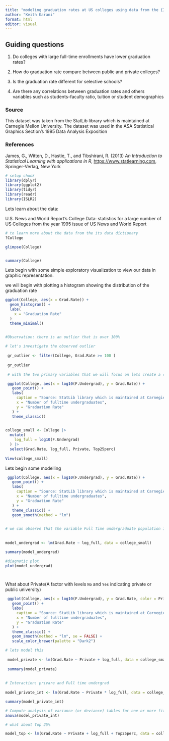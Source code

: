 ```yaml
---
title: "modeling graduation rates at US colleges using data from the {ISLR2} package"
author: "Keith Karani"
format: html
editor: visual
---
```


## Guiding questions

1.  Do colleges with large full-time enrollments have lower graduation rates?

2.  How do graduation rate compare between public and private colleges?

3.  Is the graduation rate different for selective schools?

4.  Are there any correlations between graduation rates and others variables such as students-faculty ratio, tuition or student demographics

::: callout-important
### Source

This dataset was taken from the StatLib library which is maintained at Carnegie Mellon University. The dataset was used in the ASA Statistical Graphics Section's 1995 Data Analysis Exposition

### References

James, G., Witten, D., Hastie, T., and Tibshirani, R. (2013) *An Introduction to Statistical Learning with applications in R*, [https://www.statlearning.com](https://www.statlearning.com/), Springer-Verlag, New York
:::

```r
# setup chunk
library(dplyr)
library(ggplot2)
library(tidyr)
library(readr)
library(ISLR2)

```

Lets learn about the data:

U.S. News and World Report's College Data: statistics for a large number of US Colleges from the year 1995 issue of US News and World Report

```r

# to learn more about the data from the its data dictionary
?College

glimpse(College)


summary(College)
```

Lets begin with some simple exploratory visualization to view our data in graphic representation.

we will begin with plotting a histogram showing the distribution of the graduation rate

```r

ggplot(College, aes(x = Grad.Rate)) +
  geom_histogram() +
  labs(
    x = "Graduation Rate"
  )
  theme_minimal()


#Observation: there is an outlier that is over 100%
  
# let's investigate the observed outlier
  
 gr_outlier <- filter(College, Grad.Rate >= 100 )
 
 gr_outlier
 
 # with the two primary variables that we will focus on lets create a scatter plot and observe

 ggplot(College, aes(x = log10(F.Undergrad), y = Grad.Rate)) +
   geom_point() +
   labs(
     caption = "Source: StatLib library which is maintained at Carnegie Mellon University",
     x = "Number of fulltime undergraduates",
     y = "Graduation Rate"
   ) +
   theme_classic() 
 
```

```r

college_small <- College |> 
  mutate(
    log_full = log10(F.Undergrad)
  ) |> 
  select(Grad.Rate, log_full, Private, Top25perc)
  
View(college_small)

```

Lets begin some modelling

```r

 ggplot(College, aes(x = log10(F.Undergrad), y = Grad.Rate)) +
   geom_point() +
   labs(
     caption = "Source: StatLib library which is maintained at Carnegie Mellon University",
     x = "Number of fulltime undergraduates",
     y = "Graduation Rate"
   ) +
   theme_classic() +
   geom_smooth(method = "lm")

 
# we can observe that the variable Full Time undergraduate population is not a good predictor for the Graduation Rate answering our first question
 
 
model_undergrad <- lm(Grad.Rate ~ log_full, data = college_small) 

summary(model_undergrad)

#diagnotic plot
plot(model_undergrad)




```

What about Private(A factor with levels `No` and `Yes` indicating private or public university)

```r

 ggplot(College, aes(x = log10(F.Undergrad), y = Grad.Rate, color = Private)) +
   geom_point() +
   labs(
     caption = "Source: StatLib library which is maintained at Carnegie Mellon University",
     x = "Number of fulltime undergraduates",
     y = "Graduation Rate"
   ) +
   theme_classic() +
   geom_smooth(method = "lm", se = FALSE) +
   scale_color_brewer(palette = "Dark2")

# lets model this
 
 model_private <- lm(Grad.Rate ~ Private + log_full, data = college_small)
 
 summary(model_private)
 
 
# Interaction: privare and Full time undergrad
 
model_private_int <- lm(Grad.Rate ~ Private * log_full, data = college_small)

summary(model_private_int)

# Compute analysis of variance (or deviance) tables for one or more fitted model objects.
anova(model_private_int)

```

```r
# what about Top 25%

model_top <- lm(Grad.Rate ~ Private + log_full + Top25perc, data = college_small)



```
